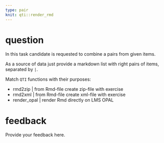 ```yaml
---
type: pair
knit: qti::render_rmd
---
```


# question

In this task candidate is requested to combine a pairs from given items.

As a source of data just provide a markdown list with right pairs of items, separated by `|`.

Match `QTI` functions with their purposes:

* rmd2zip | from Rmd-file create zip-file with exercise
* rmd2xml | from Rmd-file create xml-file with exercise
* render_opal | render Rmd directly on LMS OPAL


# feedback

Provide your feedback here.
